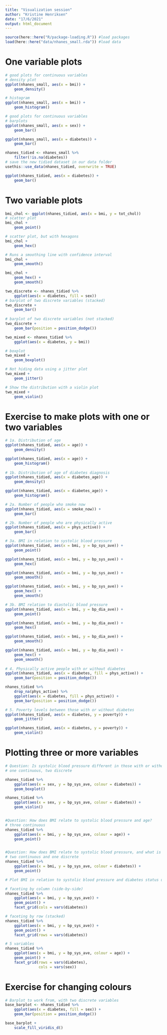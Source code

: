 ```yaml
---
title: "Visualization session"
author: "Kristine Henriksen"
date: "17/6/2021"
output: html_document
---
```

```r
source(here::here("R/package-loading.R")) #load packages
load(here::here("data/nhanes_small.rda")) #load data
```

# One variable plots

```r
# good plots for continuous variables
# density plot
ggplot(nhanes_small, aes(x = bmi)) +
    geom_density()

# histogram
ggplot(nhanes_small, aes(x = bmi)) +
    geom_histogram()


```

```r
# good plots for continuous variables
# barplots
ggplot(nhanes_small, aes(x = sex)) + 
    geom_bar()

ggplot(nhanes_small, aes(x = diabetes)) +
    geom_bar()

```

```r
nhanes_tidied <- nhanes_small %>% 
    filter(!is.na(diabetes))
# save the new tidied dataset in our data folder
usethis::use_data(nhanes_tidied, overwrite = TRUE)

ggplot(nhanes_tidied, aes(x = diabetes)) +
    geom_bar()

```

# Two variable plots

```r
bmi_chol <- ggplot(nhanes_tidied, aes(x = bmi, y = tot_chol))
# scatter plot
bmi_chol + 
    geom_point()

# scatter plot, but with hexagons
bmi_chol +
    geom_hex()

# Runs a smoothing line with confidence interval
bmi_chol +
    geom_smooth()

bmi_chol + 
    geom_hex() +
    geom_smooth()
```

```r
two_discrete <- nhanes_tidied %>% 
    ggplot(aes(x = diabetes, fill = sex))
# barplot of two discrete variables (stacked)
two_discrete +
    geom_bar()
    
# barplot of two discrete variables (not stacked)
two_discrete +
    geom_bar(position = position_dodge())

```

```r
two_mixed <- nhanes_tidied %>% 
    ggplot(aes(x = diabetes, y = bmi))

# boxplot
two_mixed +
    geom_boxplot()

# Not hiding data using a jitter plot
two_mixed + 
    geom_jitter()

# Show the distribution with a violin plot
two_mixed + 
    geom_violin()

```


# Exercise to make plots with one or two variables

```r
# 1a. Distribution of age
ggplot(nhanes_tidied, aes(x = age)) +
    geom_density()

ggplot(nhanes_tidied, aes(x = age)) +
    geom_histogram()
    
# 1b. Distribution of age of diabetes diagnosis
ggplot(nhanes_tidied, aes(x = diabetes_age)) +
    geom_density()

ggplot(nhanes_tidied, aes(x = diabetes_age)) +
    geom_histogram()

# 2a. Number of people who smoke now
ggplot(nhanes_tidied, aes(x = smoke_now)) +
    geom_bar()

# 2b. Number of people who are physically active
ggplot(nhanes_tidied, aes(x = phys_active)) +
    geom_bar()

# 3a. BMI in relation to systolic blood pressure
ggplot(nhanes_tidied, aes(x = bmi, y = bp_sys_ave)) +
    geom_point()

ggplot(nhanes_tidied, aes(x = bmi, y = bp_sys_ave)) +
    geom_hex()

ggplot(nhanes_tidied, aes(x = bmi, y = bp_sys_ave)) +
    geom_smooth()

ggplot(nhanes_tidied, aes(x = bmi, y = bp_sys_ave)) +
    geom_hex() + 
    geom_smooth()

# 3b. BMI relation to diastolic blood pressure
ggplot(nhanes_tidied, aes(x = bmi, y = bp_dia_ave)) +
    geom_point()

ggplot(nhanes_tidied, aes(x = bmi, y = bp_dia_ave)) +
    geom_hex()

ggplot(nhanes_tidied, aes(x = bmi, y = bp_dia_ave)) +
    geom_smooth()

ggplot(nhanes_tidied, aes(x = bmi, y = bp_dia_ave)) +
    geom_hex() + 
    geom_smooth()
    
# 4. Physically active people with or without diabetes
ggplot(nhanes_tidied, aes(x = diabetes, fill = phys_active)) +
    geom_bar(position = position_dodge())

nhanes_tidied %>% 
    drop_na(phys_active) %>% 
    ggplot(aes(x = diabetes, fill = phys_active)) +
    geom_bar(position = position_dodge())

# 5. Poverty levels between those with or without diabetes
ggplot(nhanes_tidied, aes(x = diabetes, y = poverty)) +
    geom_jitter()

ggplot(nhanes_tidied, aes(x = diabetes, y = poverty)) +
    geom_violin()
```


# Plotting three or more variables

```r
# Question: Is systolic blood pressure different in those with or without diabetes in females and males?
# one continuous, two discrete 

nhanes_tidied %>% 
    ggplot(aes(x = sex, y = bp_sys_ave, colour = diabetes)) + 
    geom_boxplot()

nhanes_tidied %>% 
    ggplot(aes(x = sex, y = bp_sys_ave, colour = diabetes)) + 
    geom_violin()


#Question: How does BMI relate to systolic blood pressure and age?
# three continuous 
nhanes_tidied %>% 
    ggplot(aes(x = bmi, y = bp_sys_ave, colour = age)) + 
    geom_point()


#Question: How does BMI relate to systolic blood pressure, and what is different between those with and without diabetes? 
# two continuous and one discrete
nhanes_tidied %>% 
    ggplot(aes(x = bmi, y = bp_sys_ave, colour = diabetes)) + 
    geom_point()

```

```r
# Plot BMI in relation to systolic blood pressure and diabetes status using

# faceting by column (side-by-side)
nhanes_tidied %>% 
    ggplot(aes(x = bmi, y = bp_sys_ave)) + 
    geom_point() +
    facet_grid(cols = vars(diabetes))

# faceting by row (stacked)
nhanes_tidied %>% 
    ggplot(aes(x = bmi, y = bp_sys_ave)) + 
    geom_point() +
    facet_grid(rows = vars(diabetes))

# 5 variables
nhanes_tidied %>% 
    ggplot(aes(x = bmi, y = bp_sys_ave, colour = age)) + 
    geom_point() +
    facet_grid(rows = vars(diabetes),
               cols = vars(sex))

```


# Exercise for changing colours

```r
# Barplot to work from, with two discrete variables
base_barplot <- nhanes_tidied %>% 
    ggplot(aes(x = diabetes, fill = sex)) +
    geom_bar(position = position_dodge())

base_barplot +
    scale_fill_viridis_d()
```






















